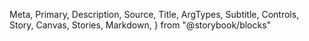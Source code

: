   Meta,
  Primary,
  Description,
  Source,
  Title,
  ArgTypes,
  Subtitle,
  Controls,
  Story,
  Canvas,
  Stories,
  Markdown,
} from "@storybook/blocks"

<Meta of={TextInput} />

<Title />

<Description of={TextInput} />

```tsx
import { TextInput } from "@einride/ui"
```

## Basic

<Description of={TextInput.Basic} />

<Canvas of={TextInput.Basic} />

<Controls of={TextInput.Basic} />

## Without label

<Description of={TextInput.WithoutLabel} />

<Canvas of={TextInput.WithoutLabel} />

<Controls of={TextInput.WithoutLabel} include={["aria-label", "placeholder"]} />

## Message

<Description of={TextInput.Message} />

<Canvas of={TextInput.Message} />

<Controls of={TextInput.Message} include={["message"]} />

## Status message

<Description of={TextInput.Message} />

<Canvas of={TextInput.Message} />

<Controls of={TextInput.Message} include={["message", "status"]} />

## Suffix

<Description of={TextInput.Suffix} />

<Canvas of={TextInput.Suffix} />

<Controls of={TextInput.Suffix} include={["suffix"]} />

## Accessibility

A descriptive `label` or `aria-label` is required to make sure the input has an accessible name.

Prefer a visible label when possible.
